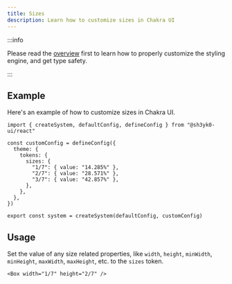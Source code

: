 ```yaml
---
title: Sizes
description: Learn how to customize sizes in Chakra UI
---
```


:::info

Please read the [overview](/docs/theming/customization/overview) first to learn
how to properly customize the styling engine, and get type safety.

:::

## Example

Here's an example of how to customize sizes in Chakra UI.

```tsx title="theme.ts"
import { createSystem, defaultConfig, defineConfig } from "@sh3yk0-ui/react"

const customConfig = defineConfig({
  theme: {
    tokens: {
      sizes: {
        "1/7": { value: "14.285%" },
        "2/7": { value: "28.571%" },
        "3/7": { value: "42.857%" },
      },
    },
  },
})

export const system = createSystem(defaultConfig, customConfig)
```

## Usage

Set the value of any size related properties, like `width`, `height`,
`minWidth`, `minHeight`, `maxWidth`, `maxHeight`, etc. to the `sizes` token.

```tsx
<Box width="1/7" height="2/7" />
```

